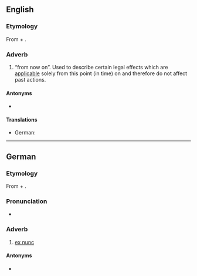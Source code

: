 ==English==

===Etymology===
From {{etyl|la|en}} {{m|la|ex||from}} + {{m|la|nunc||now}}.

===Adverb===
{{en-adv|-}}

# {{lb|en|legal}} “from now on”. Used to describe certain legal effects which are [[applicable]] solely from this point (in time) on and therefore do not affect past actions.

====Antonyms====
* {{l|en|ex tunc}}

====Translations====
{{trans-top|law: from now on}}
* German: {{t|de|ex nunc}}
{{trans-mid}}
{{trans-bottom}}

----

==German==

===Etymology===
From {{etyl|la|de}} {{m|la|ex||from}} + {{m|la|nunc||now}}.

===Pronunciation===
* {{IPA|[ʔɛksˈnʊŋk]|lang=de}}

===Adverb===
{{head|de|adverb|head=[[ex]] [[nunc]]}}

# {{lb|de|legal}} [[#English|ex nunc]]

====Antonyms====
* {{l|de|ex tunc}}